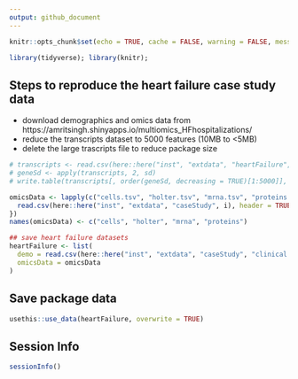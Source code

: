```yaml
---
output: github_document
---
```


```r
knitr::opts_chunk$set(echo = TRUE, cache = FALSE, warning = FALSE, message = FALSE)

library(tidyverse); library(knitr);
```

## Steps to reproduce the heart failure case study data
* download demographics and omics data from https://amritsingh.shinyapps.io/multiomics_HFhospitalizations/
* reduce the transcripts dataset to 5000 features (10MB to <5MB)
* delete the large trascripts file to reduce package size

```r
# transcripts <- read.csv(here::here("inst", "extdata", "heartFailure", "transcripts.tsv"), header = TRUE, sep = "\t")
# geneSd <- apply(transcripts, 2, sd)
# write.table(transcripts[, order(geneSd, decreasing = TRUE)[1:5000]], file = here::here("inst", "extdata", "caseStudy", "mrna.tsv"), sep = "\t")

omicsData <- lapply(c("cells.tsv", "holter.tsv", "mrna.tsv", "proteins.tsv"), function(i){
  read.csv(here::here("inst", "extdata", "caseStudy", i), header = TRUE, sep = "\t")
})
names(omicsData) <- c("cells", "holter", "mrna", "proteins")

## save heart failure datasets
heartFailure <- list(
  demo = read.csv(here::here("inst", "extdata", "caseStudy", "clinical.tsv"), header = TRUE, sep = "\t"),
  omicsData = omicsData
)
```

## Save package data

```r
usethis::use_data(heartFailure, overwrite = TRUE)
```

## Session Info

```r
sessionInfo()
```

